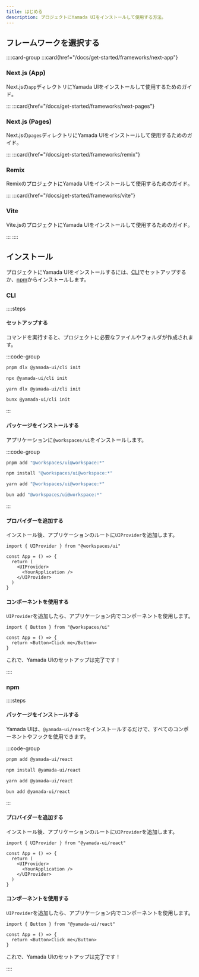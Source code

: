 ```yaml
---
title: はじめる
description: プロジェクトにYamada UIをインストールして使用する方法。
---
```


## フレームワークを選択する

::::card-group
:::card{href="/docs/get-started/frameworks/next-app"}

### Next.js (App)

Next.jsの`app`ディレクトリにYamada UIをインストールして使用するためのガイド。

:::
:::card{href="/docs/get-started/frameworks/next-pages"}

### Next.js (Pages)

Next.jsの`pages`ディレクトリにYamada UIをインストールして使用するためのガイド。

:::
:::card{href="/docs/get-started/frameworks/remix"}

### Remix

RemixのプロジェクトにYamada UIをインストールして使用するためのガイド。

:::
:::card{href="/docs/get-started/frameworks/vite"}

### Vite

Vite.jsのプロジェクトにYamada UIをインストールして使用するためのガイド。

:::
::::

## インストール

プロジェクトにYamada UIをインストールするには、[CLI](/docs/get-started/cli)でセットアップするか、[npm](https://www.npmjs.com)からインストールします。

### CLI

::::steps

#### セットアップする

コマンドを実行すると、プロジェクトに必要なファイルやフォルダが作成されます。

:::code-group

```bash [pnpm]
pnpm dlx @yamada-ui/cli init
```

```bash [npm]
npx @yamada-ui/cli init
```

```bash [yarn]
yarn dlx @yamada-ui/cli init
```

```bash [bun]
bunx @yamada-ui/cli init
```

:::

#### パッケージをインストールする

アプリケーションに`@workspaces/ui`をインストールします。

:::code-group

```bash [pnpm]
pnpm add "@workspaces/ui@workspace:*"
```

```bash [npm]
npm install "@workspaces/ui@workspace:*"
```

```bash [yarn]
yarn add "@workspaces/ui@workspace:*"
```

```bash [bun]
bun add "@workspaces/ui@workspace:*"
```

:::

#### プロバイダーを追加する

インストール後、アプリケーションのルートに`UIProvider`を追加します。

```tsx
import { UIProvider } from "@workspaces/ui"

const App = () => {
  return (
    <UIProvider>
      <YourApplication />
    </UIProvider>
  )
}
```

#### コンポーネントを使用する

`UIProvider`を追加したら、アプリケーション内でコンポーネントを使用します。

```tsx
import { Button } from "@workspaces/ui"

const App = () => {
  return <Button>Click me</Button>
}
```

これで、Yamada UIのセットアップは完了です！

::::

### npm

::::steps

#### パッケージをインストールする

Yamada UIは、`@yamada-ui/react`をインストールするだけで、すべてのコンポーネントやフックを使用できます。

:::code-group

```bash [pnpm]
pnpm add @yamada-ui/react
```

```bash [npm]
npm install @yamada-ui/react
```

```bash [yarn]
yarn add @yamada-ui/react
```

```bash [bun]
bun add @yamada-ui/react
```

:::

#### プロバイダーを追加する

インストール後、アプリケーションのルートに`UIProvider`を追加します。

```tsx
import { UIProvider } from "@yamada-ui/react"

const App = () => {
  return (
    <UIProvider>
      <YourApplication />
    </UIProvider>
  )
}
```

#### コンポーネントを使用する

`UIProvider`を追加したら、アプリケーション内でコンポーネントを使用します。

```tsx
import { Button } from "@yamada-ui/react"

const App = () => {
  return <Button>Click me</Button>
}
```

これで、Yamada UIのセットアップは完了です！

::::
